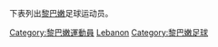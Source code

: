 下表列出[[黎巴嫩|黎巴嫩]]足球运动员。
[[Category:黎巴嫩運動員|Category:黎巴嫩運動員]]
[[Category:各国足球运动员|Lebanon]]
[[Category:黎巴嫩足球|Category:黎巴嫩足球]]